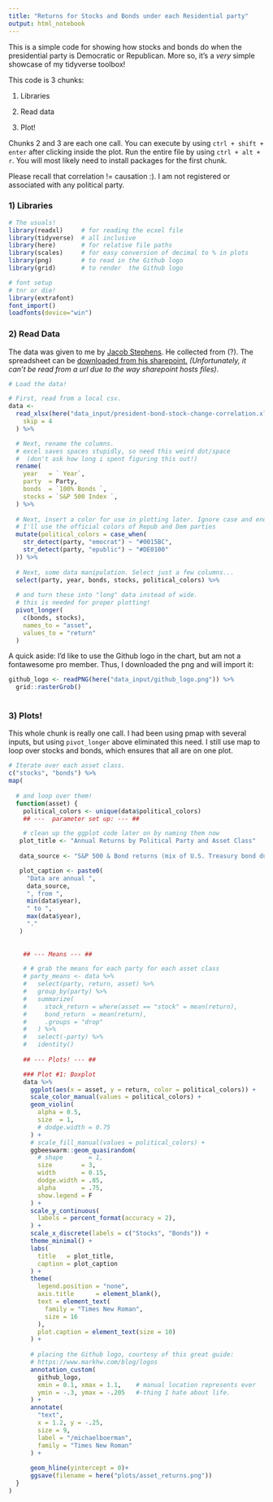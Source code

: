 ```yaml
---
title: "Returns for Stocks and Bonds under each Residential party"
output: html_notebook
---
```


This is a simple code for showing how stocks and bonds do when the presidential party is Democratic or Republican. More so, it's a *very* simple showcase of my tidyverse toolbox!

This code is 3 chunks:

1)  Libraries

2)  Read data

3)  Plot!

Chunks 2 and 3 are each one call. You can execute by using `ctrl + shift + enter` after clicking inside the plot. Run the entire file by using `ctrl + alt + r`. You will most likely need to install packages for the first chunk.

Please recall that correlation != causation :). I am not registered or associated with any political party.

### 1) Libraries

```r
# The usuals!
library(readxl)     # for reading the ecxel file
library(tidyverse)  # all inclusive
library(here)       # for relative file paths
library(scales)     # for easy conversion of decimal to % in plots
library(png)        # to read in the Github logo
library(grid)       # to render  the Github logo

# font setup
# tnr or die!
library(extrafont)
font_import()
loadfonts(device="win") 

```

### 2) Read Data

The data was given to me by [Jacob Stephens](https://jacobcstephens.com/about/). He collected from (?). The spreadsheet can be [downloaded from his sharepoint.](https://gordonedu-my.sharepoint.com/:x:/g/personal/jacob_stephens_gordon_edu/EVx2b0Dwb3JJtNbFIklmS-gB_ZZAI9ei7jH0Bdvb6yWAEQ?e=eWGy8Y) *(Unfortunately, it can't be read from a url due to the way sharepoint hosts files)*.

```r
# Load the data!

# First, read from a local csv.
data <-
  read_xlsx(here("data_input/president-bond-stock-change-correlation.xlsx"),
    skip = 4
  ) %>%

  # Next, rename the columns.
  # excel saves spaces stupidly, so need this weird dot/space
  #  (don't ask how long i spent figuring this out!)
  rename(
    year   = ` Year`,
    party  = Party,
    bonds  = `100% Bonds `,
    stocks = `S&P 500 Index `,
  ) %>% 
  
  # Next, insert a color for use in plotting later. Ignore case and endings (ie: read "democrat" the same as "Democratic".)
  # I'll use the official colors of Repub and Dem parties
  mutate(political_colors = case_when(
    str_detect(party, "emocrat") ~ "#0015BC",
    str_detect(party, "epublic") ~ "#DE0100"
  )) %>% 
  
  # Next, some data manipulation. Select just a few columns...
  select(party, year, bonds, stocks, political_colors) %>% 
  
  # and turn these into "long" data instead of wide.
  # this is needed for proper plotting!
  pivot_longer(
    c(bonds, stocks), 
    names_to = "asset", 
    values_to = "return"
  )
```

A quick aside: I'd like to use the Github logo in the chart, but am not a fontawesome pro member. Thus, I downloaded the png and will import it:

```r
github_logo <- readPNG(here("data_input/github_logo.png")) %>%
  grid::rasterGrob()
                    
```

### 3) Plots!

This whole chunk is really one call. I had been using pmap with several inputs, but using `pivot_longer` above eliminated this need. I still use map to loop over stocks and bonds, which ensures that all are on one plot.

```r
# Iterate over each asset class. 
c("stocks", "bonds") %>% 
map(
  
  # and loop over them! 
  function(asset) {
    political_colors <- unique(data$political_colors)
    ## ---  parameter set up: --- ##

    # clean up the ggplot code later on by naming them now
   plot_title <- "Annual Returns by Political Party and Asset Class"
    
   data_source <- "S&P 500 & Bond returns (mix of U.S. Treasury bond durations and TIPS)"

   plot_caption <- paste0(
     "Data are annual ",
     data_source,
     ", from ",
     min(data$year),
     " to ",
     max(data$year),
     "."
   )
  
    
    ## --- Means --- ##

    # # grab the means for each party for each asset class
    # party_means <- data %>%
    #   select(party, return, asset) %>%
    #   group_by(party) %>%
    #   summarize(
    #     stock_return = where(asset == "stock" = mean(return),
    #     bond_return  = mean(return),
    #     .groups = "drop"
    #   ) %>%
    #   select(-party) %>%
    #   identity()
    
    ## --- Plots! --- ##

    ### Plot #1: Boxplot
    data %>% 
      ggplot(aes(x = asset, y = return, color = political_colors)) +
      scale_color_manual(values = political_colors) +
      geom_violin(
        alpha = 0.5,
        size  = 1,
        # dodge.width = 0.75
      ) +
      # scale_fill_manual(values = political_colors) +
      ggbeeswarm::geom_quasirandom(
        # shape       = 1,
        size        = 3,
        width       = 0.15,
        dodge.width = .85,
        alpha       = .75,
        show.legend = F
      ) +
      scale_y_continuous(
        labels = percent_format(accuracy = 2),
      ) +    
      scale_x_discrete(labels = c("Stocks", "Bonds")) +
      theme_minimal() +
      labs(
        title   = plot_title,
        caption = plot_caption
      ) +
      theme(
        legend.position = "none",
        axis.title      = element_blank(),
        text = element_text(
          family = "Times New Roman",
          size = 16
        ),
        plot.caption = element_text(size = 10)
      ) +
      
      # placing the Github logo, courtesy of this great guide:
      # https://www.markhw.com/blog/logos
      annotation_custom(
        github_logo,
        xmin = 0.1, xmax = 1.1,    # manual location represents ever
        ymin = -.3, ymax = -.205   #-thing I hate about life.
      ) +
      annotate(
        "text", 
        x = 1.2, y = -.25, 
        size = 9,
        label = "/michaelboerman",
        family = "Times New Roman"
      ) +
      
      geom_hline(yintercept = 0)+
      ggsave(filename = here("plots/asset_returns.png"))
  }
)
```
